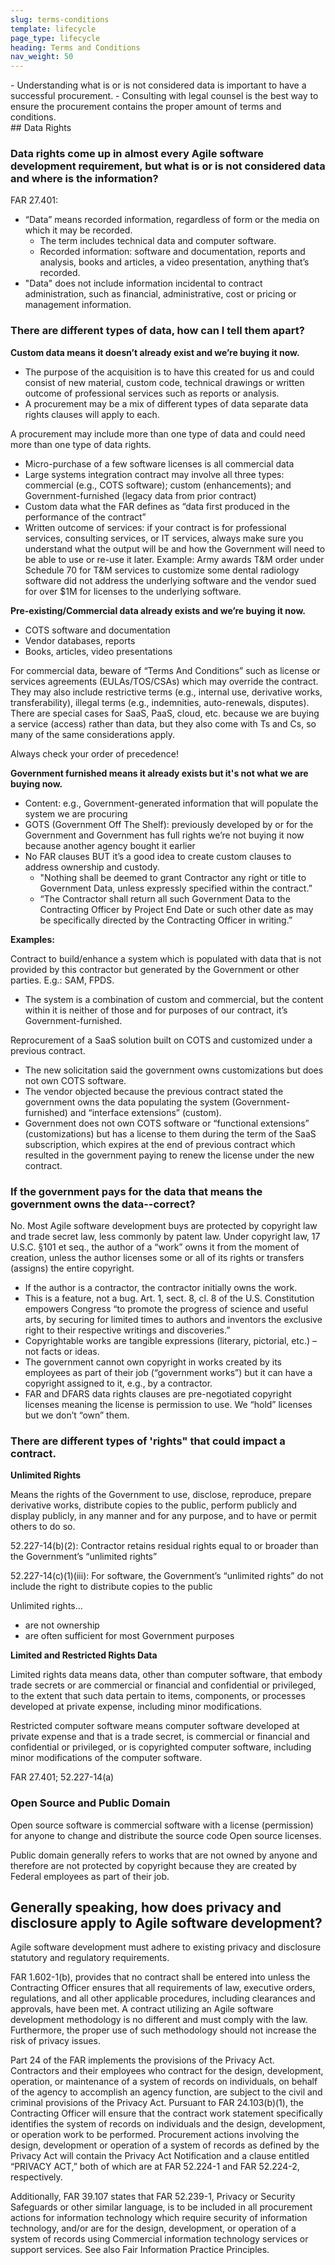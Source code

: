 ```yaml
---
slug: terms-conditions
template: lifecycle
page_type: lifecycle
heading: Terms and Conditions
nav_weight: 50
---
```

<Summary>
- Understanding what is or is not considered data is important to have a successful procurement.
- Consulting with legal counsel is the best way to ensure the procurement contains the proper amount of terms and conditions.
</Summary>
## Data Rights

### Data rights come up in almost every Agile software development requirement, but what is or is not considered data and where is the information?

FAR 27.401: 
- “Data” means recorded information, regardless of form or the media on which it may be recorded. 
   - The term includes technical data and computer software.
   - Recorded information: software and documentation, reports and analysis, books and articles, a video presentation, anything that’s recorded.
- "Data" does not include information incidental to contract administration, such as financial, administrative, cost or pricing or management information.

### There are different types of data, how can I tell them apart?

**Custom data means it doesn’t already exist and we’re buying it now.**
  - The purpose of the acquisition is to have this created for us and could consist of new material, custom code, technical drawings or written outcome of professional services such as reports or analysis. 
  - A procurement may be a mix of different types of data separate data rights clauses will apply to each.

A procurement may include more than one type of data and could need more than one type of data rights. 
  - Micro-purchase of a few software licenses is all commercial data
  - Large systems integration contract may involve all three types: commercial (e.g., COTS software); custom (enhancements); and Government-furnished (legacy data from prior contract)
- Custom data what the FAR defines as “data first produced in the performance of the contract”
- Written outcome of services: if your contract is for professional services, consulting services, or IT services, always make sure you understand what the output will be and how the Government will need to be able to use or re-use it later.
    Example: Army awards T&M order under Schedule 70 for T&M services to customize some dental radiology software did not address the underlying software and the vendor sued for over $1M for licenses to the underlying software.

**Pre-existing/Commercial data already exists and we’re buying it now.**
 - COTS software and documentation
 - Vendor databases, reports
 - Books, articles, video presentations

For commercial data, beware of “Terms And Conditions” such as license or services agreements (EULAs/TOS/CSAs) which may override the contract. They may also include restrictive terms (e.g., internal use, derivative works, transferability), illegal terms (e.g., indemnities, auto-renewals, disputes). There are special cases for SaaS, PaaS, cloud, etc. because we are buying a service (access) rather than data, but they also come with Ts and Cs, so many of the same considerations apply.

Always check your order of precedence!

**Government furnished means it already exists but it's not what we are buying now.**
 - Content: e.g., Government-generated information that will populate the system we are procuring
 - GOTS (Government Off The Shelf): previously developed by or for the Government and Government has full rights
we’re not buying it now because another agency bought it earlier
  - No FAR clauses BUT it’s a good idea to create custom clauses to address ownership and custody.
    - "Nothing shall be deemed to grant Contractor any right or title to Government Data, unless expressly specified within the contract.”
    - “The Contractor shall return all such Government Data to the Contracting Officer by Project End Date or such other date as may be specifically directed by the Contracting Officer in writing.”

**Examples:**

Contract to build/enhance a system which is populated with data that is not provided by this contractor but generated by the Government or other parties. E.g.: SAM, FPDS. 
  - The system is a combination of custom and commercial, but the content within it is neither of those and for purposes of our contract, it’s Government-furnished.

Reprocurement of a SaaS solution built on COTS and customized under a previous contract. 
  - The new solicitation said the government owns customizations but does not own COTS software.
  - The vendor objected because the previous contract stated the government owns the data populating the system (Government-furnished) and “interface extensions” (custom).
  - Government does not own COTS software or “functional extensions” (customizations) but has a license to them during the term of the SaaS subscription, which expires at the end of previous contract which resulted in the government paying to renew the license under the new contract.

### If the government pays for the data that means the government owns the data--correct?

No. Most Agile software development buys are protected by copyright law and trade secret law, less commonly by patent law.
Under copyright law, 17 U.S.C. §101 et seq., the author of a “work” owns it from the moment of creation, unless the author licenses some or all of its rights or transfers (assigns) the entire copyright.

 - If the author is a contractor, the contractor initially owns the work.
 - This is a feature, not a bug.  Art. 1, sect. 8, cl. 8 of the U.S. Constitution empowers Congress “to promote the progress of science and useful arts, by securing for limited times to authors and inventors the exclusive right to their respective writings and discoveries.”
 - Copyrightable works are tangible expressions (literary, pictorial, etc.) – not facts or ideas.
 - The government cannot own copyright in works created by its employees as part of their job (“government works”) but it can have a copyright assigned to it, e.g., by a contractor.
 - FAR and DFARS data rights clauses are pre-negotiated copyright licenses meaning the license is permission to use. We “hold” licenses but we don’t “own” them.

### There are different types of 'rights" that could impact a contract.

**Unlimited Rights**

Means the rights of the Government to use, disclose, reproduce, prepare derivative works, distribute copies to the public, perform publicly and display publicly, in any manner and for any purpose, and to have or permit others to do so.

  52.227-14(b)(2): Contractor retains residual rights equal to or broader than  the Government’s “unlimited rights”
  
  52.227-14(c)(1)(iii): For software, the Government’s “unlimited rights” do not include the right to distribute copies to the public

Unlimited rights…
   - are not ownership
   - are often sufficient for most Government purposes

**Limited and Restricted Rights Data**

Limited rights data means data, other than computer software, that embody trade secrets or are commercial or financial and confidential or privileged, to the extent that such data pertain to items, components, or processes developed at private expense, including minor modifications.

Restricted computer software  means computer software developed at private expense and that is a trade secret, is commercial or financial and confidential or privileged, or is copyrighted computer software, including minor modifications of the computer software.

FAR 27.401; 52.227-14(a)

### Open Source and Public Domain

Open source software is commercial software with a license (permission) for anyone to change and distribute the source code
Open source licenses.

Public domain generally refers to works that are not owned by anyone and therefore are not protected by copyright because they are created by Federal employees as part of their job.

## Generally speaking, how does privacy and disclosure apply to Agile software development?

Agile software development must adhere to existing privacy and disclosure statutory and regulatory requirements.

FAR 1.602-1(b), provides that no contract shall be entered into unless the Contracting Officer ensures that all requirements of law, executive orders, regulations, and all other applicable procedures, including clearances and approvals, have been met. A contract utilizing an Agile software development methodology is no different and must comply with the law. Furthermore, the proper use of such methodology should not increase the risk of privacy issues.

Part 24 of the FAR implements the provisions of the Privacy Act. Contractors and their employees who contract for the design, development, operation, or maintenance of a system of records on individuals, on behalf of the agency to accomplish an agency function, are subject to the civil and criminal provisions of the Privacy Act. Pursuant to FAR 24.103(b)(1), the Contracting Officer will ensure that the contract work statement specifically identifies the system of records on individuals and the design, development, or operation work to be performed. Procurement actions involving the design, development or operation of a system of records as defined by the Privacy Act will contain the Privacy Act Notification and a clause entitled “PRIVACY ACT,” both of which are at FAR 52.224-1 and FAR 52.224-2, respectively.

Additionally, FAR 39.107 states that FAR 52.239-1, Privacy or Security Safeguards or other similar language, is to be included in all procurement actions for information technology which require security of information technology, and/or are for the design, development, or operation of a system of records using Commercial information technology services or support services. See also Fair Information Practice Principles.














 
